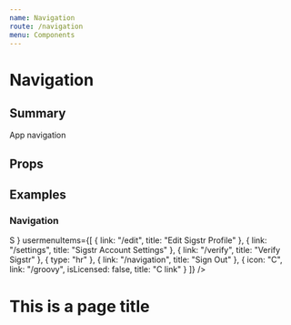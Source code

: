 ```yaml
---
name: Navigation
route: /navigation
menu: Components
---
```




# Navigation
## Summary
App navigation

## Props
<Props of={Navigation} />

## Examples

### Navigation
<Playground>

  <main style={{height: 800 + "px"}}>
    <Navigation
    appswitcherItems={[
        { 
          icon: "A",
          link: "http://localhost:3000/navigation",
          title: "Account Hub"
        },
        {
          icon: "D",
          link: "http://localhost:3000/navigation",
          title: "Digital Ads"
        },
        {
          icon: "E",
          link: "http://localhost:3000/navigation",
          title: "Email"
        },
        {
          icon: "M",
          link: "http://localhost:3000/navigation",
          title: "Measure"
        },
        {
          title: "Coming Soon",
          type: "header"
        },
        {
          icon: "C",
          title: "Chat"
        },
        {
          icon: "C",
          title: "Web Personalization"
        },
      ]}
      primaryNavigationItems={[
        { 
          icon: "A",
          link: "/something",
          title: "A Link"
        },
        {
          icon: "B",
          link: "/navigation",
          title: "B link"
        },
        {
          icon: "C",
          link: "/groovy",
          isLicensed: false,
          title: "C link"
        },
        {
          type: "hr"
        },
        { 
          icon: "D",
          link: "/something",
          title: "D Link"
        },
        {
          icon: "E",
          link: "/navigation",
          title: "E link"
        },
      ]}
      supportWebsiteURL="https://help.sigstr.com/en/"
      usermenuAvatar={
        <span>S</span>
      }
      usermenuItems={[
        {
          link: "/edit",
          title: "Edit Sigstr Profile"
        },
        {
          link: "/settings",
          title: "Sigstr Account Settings"
        },
        {
          link: "/verify",
          title: "Verify Sigstr"
        },
        {
          type: "hr"
        },
        {
          link: "/navigation",
          title: "Sign Out"
        },
        {
          icon: "C",
          link: "/groovy",
          isLicensed: false,
          title: "C link"
        }
      ]}
    />
    <div style={{marginLeft: 88 + "px"}}>
      <h1>This is a page title</h1>
    </div>
  </main>
</Playground>
